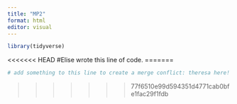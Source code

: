 ```yaml
---
title: "MP2"
format: html
editor: visual
---
```


```r
library(tidyverse)
```

<<<<<<< HEAD
#Elise wrote this line of code.
=======
```r
# add something to this line to create a merge conflict: theresa here!
```
>>>>>>> 77f6510e99d594351d4771cab0bfe1fac29f1fdb
